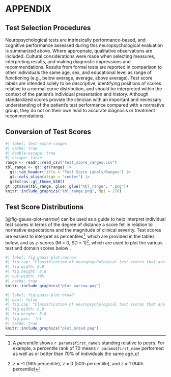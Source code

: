# APPENDIX

## Test Selection Procedures

Neuropsychological tests are intrinsically performance-based, and cognitive performance assessed during this neuropsychological evaluation is summarized above.
Where appropriate, qualitative observations are included.
Cultural considerations were made when selecting measures, interpreting results, and making diagnostic impressions and recommendations.
Results from formal tests are reported in comparison to other individuals the same age, sex, and educational level as range of functioning (e.g., below average, average, above average).
Test score labels are intended solely to be descriptive, identifying positions of scores relative to a normal curve distribution, and should be interpreted within the context of the patient's individual presentation and history.
Although standardized scores provide the clinician with an important and necessary understanding of the patient's test performance compared with a normative group, they do not on their own lead to accurate diagnosis or treatment recommendations.

## Conversion of Test Scores

```r
#| label: test-score-ranges
#| cache: true
#| double-escape: true
#| escape: false
range <- readr::read_csv("test_score_ranges.csv")
tbl_range <- gt::gt(range) |>
  gt::tab_header(title = "Test Score Labels/Ranges") |>
  gt::cols_align(align = "center") |>
  gtExtras::gt_theme_538()
gt::gtsave(tbl_range, glue::glue("tbl_range", ".png"))
knitr::include_graphics("tbl_range.png", dpi = 270)
```

## Test Score Distributions

[@fig-gauss-plot-narrow] can be used as a guide to help interpret individual test scores in terms of the degree of distance a score fell in relation to normative expectations and the magnitude of clinical severity.
Test scores are easiest to interpret as percentiles[^1], which are provided in the tables below, and as *z*-scores (M = 0, SD = 1)[^2], which are used to plot the various test and domain scores below
.

```r
#| label: fig-gauss-plot-narrow
#| fig.cap: "Classification of neuropsychological test scores that are normally distributed in the general population [@guilmetteAmericanAcademyClinical2020]."
#| fig.width: 6.0
#| fig.height: 5.0
#| out-width: 70%
#| cache: true
knitr::include_graphics("plot_narrow.png")
```

```r
#| label: fig-gauss-plot-broad
#| eval: false
#| fig.cap: "Classification of neuropsychological test scores that are positively skewed in the general population [@schoenbergReportingStandardsNeuropsychological2017]."
#| fig.width: 6.0
#| fig.height: 5.0
#| fig.pos: '!ht'
#| cache: true
knitr::include_graphics("plot_broad.png")
```

[^1]: A *percentile* shows `r params$first_name`'s standing relative to peers. For example, a percentile rank of 70 means `r params$first_name` performed as well as or better than 70% of individuals the same age.

[^2]: *z* = -1 (16th percentile), *z* = 0 (50th percentile), and *z* = 1 (84th percentile)
